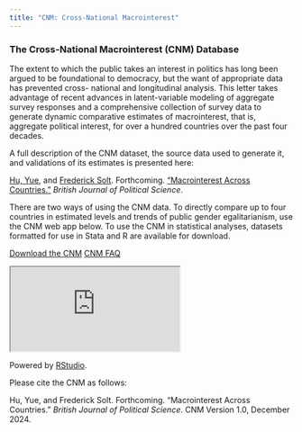 ```yaml
---
title: "CNM: Cross-National Macrointerest"
---
```


### The Cross-National Macrointerest (CNM) Database

The extent to which the public takes an interest in politics has long been argued to be foundational to democracy, but the want of appropriate data has prevented cross- national and longitudinal analysis. This letter takes advantage of recent advances in latent-variable modeling of aggregate survey responses and a comprehensive collection of survey data to generate dynamic comparative estimates of macrointerest, that is, aggregate political interest, for over a hundred countries over the past four decades.

A full description of the CNM dataset, the source data used to generate it, and validations of its estimates is presented here:

[Hu, Yue](http://www.drhuyue.site), and [Frederick Solt](https://fsolt.org). Forthcoming. ["Macrointerest Across Countries."](../../publications/published/macrointerest) _British Journal of Political Science_.

There are two ways of using the CNM data. To directly compare up to four countries in estimated levels and trends of public gender egalitarianism, use the CNM web app below. To use the CNM in statistical analyses, datasets formatted for use in Stata and R are available for download.

<!-- [<i class="fa-regular fa-compass"></i> Explore the Source Data](pge_faq.html){.btn-custom .btn role="button"} -->


[<i class="fa-solid fa-cloud-arrow-down"></i> Download the CNM](https://doi.org/10.7910/DVN/YYQ8VN){.btn-custom .btn .btn-lg role="button"} [<i class="fa-solid fa-circle-question"></i> CNM FAQ](cnm_faq/){.btn-custom .btn .btn-lg role="button"}


::: column-page
<iframe src="https://fsolt.shinyapps.io/cnmweb">

</iframe>
:::

Powered by [RStudio](http://shiny.rstudio.com).

Please cite the CNM as follows:

Hu, Yue, and Frederick Solt. Forthcoming. "Macrointerest Across Countries." _British Journal of Political Science_. CNM Version 1.0, December 2024.
